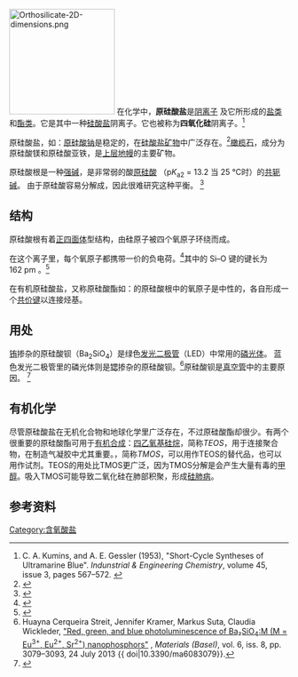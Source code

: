 {{short description|SiO4− 4 阴离子，或它的盐和酯}}
{{short description|阴离子}}
[[File:Orthosilicate-2D-dimensions.png|190px]]
在化学中，'''原硅酸盐'''是[[阴离子|阴离子]] {{chem|SiO|4|4−}}及它所形成的[[盐类|盐类]]和[[酯类|酯类]]。它是其中一种[[硅酸盐|硅酸盐]]阴离子。它也被称为'''四氧化硅'''阴离子。<ref name=ublue>C. A. Kumins, and A. E. Gessler (1953), "Short-Cycle Syntheses of Ultramarine Blue". ''Indunstrial & Engineering Chemistry'', volume 45, issue 3, pages 567–572. {{doi|10.1021/ie50519a031}}</ref>

原硅酸盐，如：[[原硅酸钠|原硅酸钠]]是稳定的，在[[硅酸盐矿物|硅酸盐矿物]]中广泛存在。<ref>{{Cite web |url=https://www.wou.edu/las/physci/ch412/poly_si.htm |title=Western Oregon University |access-date=2020-07-29 |archive-date=2017-11-05 |archive-url=https://web.archive.org/web/20171105213036/http://www.wou.edu/las/physci/ch412/poly_si.htm |dead-url=no }}</ref>[[橄榄石|橄榄石]]，成分为原硅酸镁和原硅酸亚铁，是[[地幔#上部地幔|上层地幔]]的主要矿物。

原硅酸根是一种[[强碱|强碱]]，是非常弱的酸[[原硅酸|原硅酸]] {{chem|H|4|SiO|4}}（p''K''<sub>a2</sub> = 13.2 当 25 °C时）的[[共轭碱|共轭碱]]。 由于原硅酸容易分解成{{le|水合二氧化硅|Hydrated silica}}，因此很难研究这种平衡。 <ref name="JurkićCepanec2013">{{cite journal|last1=Jurkić|first1=Lela Munjas|last2=Cepanec|first2=Ivica|last3=Pavelić|first3=Sandra Kraljević|last4=Pavelić|first4=Krešimir|title=Biological and therapeutic effects of ortho-silicic acid and some ortho-silicic acid-releasing compounds: New perspectives for therapy|journal=Nutrition & Metabolism|volume=10|issue=1|year=2013|pages=2|issn=1743-7075|doi=10.1186/1743-7075-10-2|pmc=3546016}}</ref>

==结构==
原硅酸根有着[[正四面体|正四面体]]型结构，由硅原子被四个氧原子环绕而成。

在这个离子里，每个氧原子都携带一价的负电荷。<ref name="SahooCharan">{{cite book|author1=Balaram Sahoo|author2=Nayak Nimai Charan|author3=Samantaray Asutosh|author4=Pujapanda Prafulla Kumar|title=Inorganic Chemistry|url=https://books.google.com/books?id=8KAemlQzOj8C&pg=PA306|publisher=PHI Learning Pvt. Ltd.|isbn=978-81-203-4308-5|page=306|access-date=2020-07-29|archive-date=2020-09-21|archive-url=https://web.archive.org/web/20200921130606/https://books.google.com/books?id=8KAemlQzOj8C&pg=PA306|dead-url=no}}</ref>其中的 Si–O 键的键长为 162 pm 。<ref name="BergnaRoberts2005">{{cite book|author1=Horacio E. Bergna|author2=William O. Roberts|title=Colloidal Silica: Fundamentals and Applications|url=https://books.google.com/books?id=xZ0nNHdFCKsC&pg=PA10|date=19 December 2005|publisher=CRC Press|isbn=978-1-4200-2870-6|page=10}}</ref>

在有机原硅酸盐，又称原硅酸酯如：{{le|四甲氧基硅烷|tetramethyl orthosilicate}}的原硅酸根中的氧原子是中性的，各自形成一个[[共价键|共价键]]以连接烃基。

==用处==
[[铕|铕]]掺杂的原硅酸钡（Ba<sub>2</sub>SiO<sub>4</sub>）是绿色[[发光二极管|发光二极管]]（LED）中常用的[[磷光体|磷光体]]。 蓝色发光二极管里的磷光体则是[[锶|锶]]掺杂的原硅酸钡。<ref>Huayna Cerqueira Streit, Jennifer Kramer, Markus Suta, Claudia Wickleder, [https://pubmed.ncbi.nlm.nih.gov/28811423/ "Red, green, and blue photoluminescence of Ba₂SiO<sub>4</sub>:M (M = Eu<sup>3+</sup>, Eu<sup>2+</sup>, Sr<sup>2+</sup>) nanophosphors"] {{Wayback|url=https://pubmed.ncbi.nlm.nih.gov/28811423/ |date=20200718122710 }}, ''Materials (Basel)'', vol. 6, iss. 8, pp. 3079–3093, 24 July 2013 {{ doi|10.3390/ma6083079}}.</ref>原硅酸钡是[[真空管|真空管]]中{{le|阴极中毒|cathode poisoning}}的主要原因。 <ref>{{Cite book|last=Jones, Morgan (Electronics engineer)|first=|url=https://www.worldcat.org/oclc/760157359|title=Valve amplifiers|date=2011|publisher=Newnes|year=|isbn=978-0-08-096640-3|edition=4th|location=Oxford|pages=301|oclc=760157359}}</ref>

==有机化学==
尽管原硅酸盐在无机化合物和地球化学里广泛存在，不过原硅酸酯却很少。有两个很重要的原硅酸酯可用于[[有机合成|有机合成]]：[[四乙氧基硅烷|四乙氧基硅烷]]，简称''TEOS''，用于连接聚合物，在制造气凝胶中尤其重要。{{le|四甲氧基硅烷|Tetramethyl orthosilicate}}，简称''TMOS''，可以用作TEOS的替代品，也可以用作试剂。TEOS的用处比TMOS更广泛，因为TMOS分解是会产生大量有毒的[[甲醇|甲醇]]。吸入TMOS可能导致二氧化硅在肺部积聚，形成[[硅肺病|硅肺病]]。

==参考资料==
{{reflist}}

[[Category:含氧酸盐|Category:含氧酸盐]]